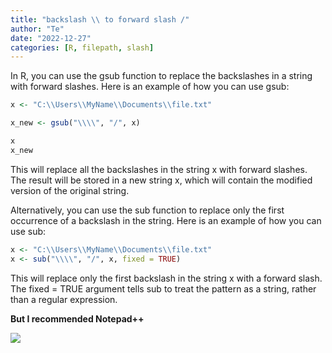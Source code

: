 ```yaml
---
title: "backslash \\ to forward slash /" 
author: "Te"
date: "2022-12-27"
categories: [R, filepath, slash]
---
```


In R, you can use the gsub function to replace the backslashes in a string with forward slashes. Here is an example of how you can use gsub:

```r
x <- "C:\\Users\\MyName\\Documents\\file.txt"

x_new <- gsub("\\\\", "/", x)

x
x_new
```

This will replace all the backslashes in the string x with forward slashes. The result will be stored in a new string x, which will contain the modified version of the original string.

Alternatively, you can use the sub function to replace only the first occurrence of a backslash in the string. Here is an example of how you can use sub:

```r
x <- "C:\\Users\\MyName\\Documents\\file.txt"
x <- sub("\\\\", "/", x, fixed = TRUE)
```

This will replace only the first backslash in the string x with a forward slash. The fixed = TRUE argument tells sub to treat the pattern as a string, rather than a regular expression.

**But I recommended Notepad++**

![](images/backslash2forward.png){fig-align="center"}
